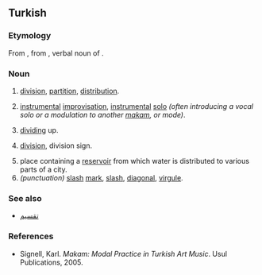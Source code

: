 ==Turkish==

===Etymology===
From {{inh|tr|ota|تقسیم}}, from {{der|tr|ar|تَقْسِيم}}, verbal noun of {{m|ar|قَسَمَ|t=to divide, distribute}}.

===Noun===
{{head|tr|nouns}}

# [[division]], [[partition]], [[distribution]].
# {{lb|tr|music}} [[instrumental]] [[improvisation]], [[instrumental]] [[solo]] ''(often introducing a vocal solo or a modulation to another [[makam]], or mode)''.
# [[dividing]] up.
# {{lb|tr|mathematics}} [[division]], division sign.
# place containing a [[reservoir]] from which water is distributed to various parts of a city.
# ''(punctuation)'' [[slash]] [[mark]], [[slash]], [[diagonal]], [[virgule]].

===See also===
* [[تقسيم]]

===References===
* Signell, Karl. ''Makam: Modal Practice in Turkish Art Music''. Usul Publications, 2005.